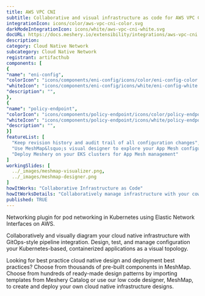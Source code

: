 ```yaml
---
title: AWS VPC CNI
subtitle: Collaborative and visual infrastructure as code for AWS VPC CNI
integrationIcon: icons/color/aws-vpc-cni-color.svg
darkModeIntegrationIcon: icons/white/aws-vpc-cni-white.svg
docURL: https://docs.meshery.io/extensibility/integrations/aws-vpc-cni
description: 
category: Cloud Native Network
subcategory: Cloud Native Network
registrant: artifacthub
components: [
{
"name": "eni-config",
"colorIcon": "icons/components/eni-config/icons/color/eni-config-color.svg",
"whiteIcon": "icons/components/eni-config/icons/white/eni-config-white.svg",
"description": "",
},
{
"name": "policy-endpoint",
"colorIcon": "icons/components/policy-endpoint/icons/color/policy-endpoint-color.svg",
"whiteIcon": "icons/components/policy-endpoint/icons/white/policy-endpoint-white.svg",
"description": "",
}]
featureList: [
  "Keep revision history and audit trail of all configuration changes",
  "Use MeshMap&lsquo;s visual designer to explore your App Mesh configuration",
  "Deploy Meshery on your EKS clusters for App Mesh management"
]
workingSlides: [
  ../_images/meshmap-visualizer.png,
  ../_images/meshmap-designer.png
]
howItWorks: "Collaborative Infrastructure as Code"
howItWorksDetails: "Collaboratively manage infrastructure with your coworkers synchronously sharing the same designs."
published: TRUE
---
```

<p>
Networking plugin for pod networking in Kubernetes using Elastic Network Interfaces on AWS.

</p>
<p>
    Collaboratively and visually diagram your cloud native infrastructure with GitOps-style pipeline integration. Design, test, and manage configuration your Kubernetes-based, containerized applications as a visual topology.
</p>
<p>
    Looking for best practice cloud native design and deployment best practices? Choose from thousands of pre-built components in MeshMap. Choose from hundreds of ready-made design patterns by importing templates from Meshery Catalog or use our low code designer, MeshMap, to create and deploy your own cloud native infrastructure designs.
</p>
